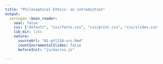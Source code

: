 ```yaml
---
title: "Philosophical Ethics: an introduction"
output:
  xaringan::moon_reader:
    seal: false
    css: ["default", "css/fonts.css", "css/print.css", "css/slides.css"]
    lib_dir: libs
    nature:
      sourceUrl: "01-phl210-src.Rmd"
      countIncrementalSlides: false
      beforeInit: "js/macros.js"
      
---
```

